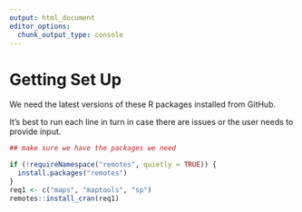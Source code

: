 ```yaml
---
output: html_document
editor_options: 
  chunk_output_type: console
---
```

# Getting Set Up

We need the latest versions of these R packages installed from GitHub. 

It's best to run each line in turn in case there are issues or the user needs to provide input. 

```r
## make sure we have the packages we need

if (!requireNamespace("remotes", quietly = TRUE)) {
  install.packages("remotes")
}
req1 <- c("maps", "maptools", "sp")
remotes::install_cran(req1)
```



